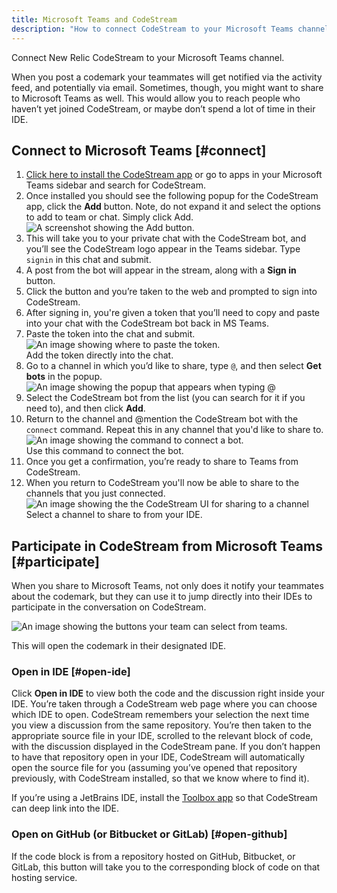 ```yaml
---
title: Microsoft Teams and CodeStream
description: "How to connect CodeStream to your Microsoft Teams channel."
---
```








Connect New Relic CodeStream to your Microsoft Teams channel.

When you post a codemark your teammates will get notified via the activity feed, and potentially via email. Sometimes, though, you might want to share to Microsoft Teams as well. This would allow you to reach people who haven’t yet joined CodeStream, or maybe don’t spend a lot of time in their IDE.

## Connect to Microsoft Teams [#connect]

1. [Click here to install the CodeStream app](https://teams.microsoft.com/l/app/7cf49ab7-8b65-4407-b494-f02b525eef2b?source=store-copy-link) or go to apps in your Microsoft Teams sidebar and search for CodeStream.
2. Once installed you should see the following popup for the CodeStream app, click the **Add** button. Note, do not expand it and select the options to add to team or chat. Simply click Add.
   <img
     title="Add"
     alt="A screenshot showing the Add button."
     src={mstcsAppPage}
   />
3. This will take you to your private chat with the CodeStream bot, and you’ll see the CodeStream logo appear in the Teams sidebar. Type `signin` in this chat and submit.
4. A post from the bot will appear in the stream, along with a **Sign in** button.
5. Click the button and you’re taken to the web and prompted to sign into CodeStream.
6. After signing in, you're given a token that you’ll need to copy and paste into your chat with the CodeStream bot back in MS Teams.
7. Paste the token into the chat and submit.
   <img
     title="Token"
     alt="An image showing where to paste the token."
     src={mstTokenMsg}
   />
   <figcaption>Add the token directly into the chat.</figcaption>
8. Go to a channel in which you’d like to share, type `@`, and then select **Get bots** in the popup.
   <img
     title="Bots"
     alt="An image showing the popup that appears when typing @"
     src={mstGetBots}
   />
9. Select the CodeStream bot from the list (you can search for it if you need to), and then click **Add**.
10. Return to the channel and @mention the CodeStream bot with the `connect` command. Repeat this in any channel that you'd like to share to.
    <img
      title="Connect bot"
      alt="An image showing the command to connect a bot."
      src={mstConnectBot1}
    />
    <figcaption>Use this command to connect the bot.</figcaption>
11. Once you get a confirmation, you’re ready to share to Teams from CodeStream.
12. When you return to CodeStream you'll now be able to share to the channels that you just connected.
    <img
      title="Share to channel"
      alt="An image showing the the CodeStream UI for sharing to a channel"
      src={mstSelectChannel}
    />
    <figcaption>Select a channel to share to from your IDE.</figcaption>

## Participate in CodeStream from Microsoft Teams [#participate]

When you share to Microsoft Teams, not only does it notify your teammates about the codemark, but they can use it to jump directly into their IDEs to participate in the conversation on CodeStream.

<img
  title="Teams UI"
  alt="An image showing the buttons your team can select from teams."
  src={shareOnMst1}
/>
<figcaption>This will open the codemark in their designated IDE.</figcaption>

### Open in IDE [#open-ide]

Click **Open in IDE** to view both the code and the discussion right inside your IDE. You’re taken through a CodeStream web page where you can choose which IDE to open. CodeStream remembers your selection the next time you view a discussion from the same repository. You’re then taken to the appropriate source file in your IDE, scrolled to the relevant block of code, with the discussion displayed in the CodeStream pane. If you don’t happen to have that repository open in your IDE, CodeStream will automatically open the source file for you (assuming you’ve opened that repository previously, with CodeStream installed, so that we know where to find it).

If you’re using a JetBrains IDE, install the [Toolbox app](https://www.jetbrains.com/toolbox-app/) so that CodeStream can deep link into the IDE.

### Open on GitHub (or Bitbucket or GitLab) [#open-github]

If the code block is from a repository hosted on GitHub, Bitbucket, or GitLab, this button will take you to the corresponding block of code on that hosting service.
